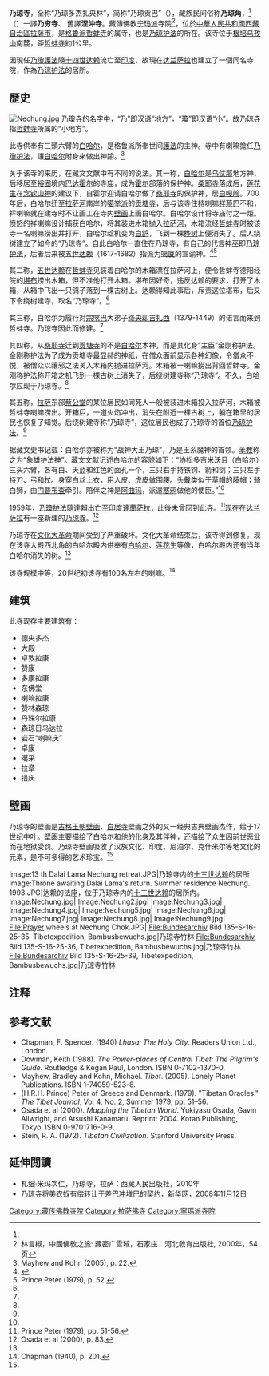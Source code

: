 {{Infobox Tibetan Buddhist monastery
|name = 乃琼寺
|image = Nechung Chok.JPG
|alt = 
|caption = 
|t=གནས་ཆུང་དགོན།
|w=gnas-chung lcog
|to = 
|ipa=
|z=Naiqung Jog
|thdl=
|e=
|tc=乃瓊寺
|s=乃琼寺
|p=
|m=
|k=
|pushpin_map = 
|iso_region = 
|map_caption = 在[[西藏自治區|西藏自治區]]的位置
|location_country = 中國
|location = [[中國|中國]][[西藏自治區|西藏自治區]][[拉薩市|拉薩市]]
|coordinates_display =
|founded_by = 
|date_founded =
|date_renovated =
|sect =  [[宁玛派|宁玛派]]
|children =
|dedicated_to = 
|head_lama = 
|head_mgh =
|no._of_monks = 
|architecture = 
|festivals =
|footnotes = 
}}

'''乃琼寺'''，全称“乃琼多杰扎央林”，简称“乃琼贡巴”（{{bo|z=གནས་ཆུང་དགོན་པ།|p=Naiqung Gönba}}），藏族民间俗称'''乃琼角'''，<ref name=xh/>（{{bo|z=གནས་ཆུང་དགོན།|p=Naiqung Jog|w=gnas-chung lcog}}）一譯'''乃穷寺'''、 舊譯'''涅沖寺'''。藏傳佛教[[宁玛派|宁玛派]]寺院<ref>林言椒，中國佛敎之旅: 藏密广雪域，石家庄：河北敎育出版社, 2000年，54页</ref>，位於[[中華人民共和國|中華人民共和國]][[西藏自治區|西藏自治區]][[拉薩市|拉薩市]]，是[[格鲁派|格鲁派]][[哲蚌寺|哲蚌寺]]的属寺，也是[[乃琼护法|乃琼护法]]的所在。该寺位于[[根培乌孜山|根培乌孜山]]南麓，距[[哲蚌寺|哲蚌寺]]約1公里。

因現任[[乃瓊護法|乃瓊護法]]隨[[十四世达赖|十四世达赖]]流亡至[[印度|印度]]，故現在[[达兰萨拉|达兰萨拉]]也建立了一個同名寺院，作為[[乃琼护法|乃琼护法]]的居所。

==歷史==
[[File:Nechung.jpg|thumb]]
乃瓊寺的名字中，“乃”即汉语“地方”，“瓊”即汉语“小”。故乃琼寺指[[哲蚌寺|哲蚌寺]]所属的“小地方”。

此寺供奉有三頭六臂的[[白哈尔|白哈尔]]，是格鲁派所奉世间[[護法神|護法]]的主神。寺中有喇嘛擔任[[乃瓊护法|乃瓊护法]]，讓[[白哈尔|白哈尔]]附身來做出神諭。<ref>Mayhew and Kohn (2005), p. 22.</ref>

关于该寺的来历，在藏文文献中有不同的说法。其一称，[[白哈尔|白哈尔]]是[[乌仗那|乌仗那]]地方神，后移居至[[裕固|裕固]]境内[[巴达霍尔|巴达霍尔]]的寺庙，成为[[霍尔|霍尔]]部落的保护神。[[桑耶寺|桑耶寺]]落成后，[[莲花生|莲花生]]在[[念钦山神|念钦山神]]的建议下，自霍尔迎请白哈尔做了[[桑耶寺|桑耶寺]]的保护神，居[[白嘎岭|白嘎岭]]。700年后，白哈尔迁至[[拉萨河|拉萨河]]南岸的[[噶举派|噶举派]]的[[贡塘寺|贡塘寺]]，后与该寺住持喇嘛[[祥蔡巴|祥蔡巴]]不和，祥喇嘛就在建寺时不让画工在寺内[[壁画|壁画]]上画白哈尔。白哈尔设计将寺庙付之一炬。愤怒的祥喇嘛设计捕获白哈尔，将其装进木箱抛入[[拉萨河|拉萨河]]，木箱流经[[哲蚌寺|哲蚌寺]]时被该寺一名喇嘛捞出并打开，白哈尔趁机变为[[白鸽|白鸽]]，飞到一棵[[桦树|桦树]]上便消失了。后人绕树建立了如今的“乃琼寺”。自此白哈尔一直住在乃琼寺，有自己的代言神巫即[[乃琼护法|乃琼护法]]，后者后来被[[五世达赖|五世达赖]]（1617-1682）指派为[[噶厦|噶厦]]的宣谕神。<ref name=xh>{{Cite web |url=http://tibet.news.cn/misc/2008-10/18/content_14675378.htm |title=格鲁派寺庙--乃穷寺，新华网，2008年10月18日 |accessdate=2011年6月22日 |archive-date=2011年8月6日 |archive-url=https://web.archive.org/web/20110806142625/http://tibet.news.cn/misc/2008-10/18/content_14675378.htm |dead-url=no }}</ref><ref>Prince Peter (1979), p. 52.</ref>

其二称，[[五世达赖|五世达赖]]在[[哲蚌寺|哲蚌寺]]见装着白哈尔的木箱漂在拉萨河上，便令哲蚌寺德阳经院的[[堪布|堪布]]捞出木箱，但不准他打开木箱。堪布因好奇，违反达赖的要求，打开了木箱，从箱中飞出一只鸽子落到一棵古树上。达赖得知此事后，斥责这位堪布，后又下令绕树建寺，取名“乃琼寺”。<ref name=xh/>

其三称，白哈尔为履行对[[宗喀巴|宗喀巴]]大弟子[[绛央却吉扎西|绛央却吉扎西]]（1379-1449）的诺言而来到哲蚌寺。乃琼寺因此而修建。<ref name=xh/>

其四称，从[[桑耶寺|桑耶寺]]迁到[[贡塘寺|贡塘寺]]的不是[[白哈尔|白哈尔]]本神，而是其化身“主臣”金刚称护法。金刚称护法为了成为贡塘寺最显赫的神祇，在僧众面前显示各种幻像，令僧众不悦，被僧众以禳邪之法关入木箱内抛进拉萨河。木箱被一喇嘛捞出背回哲蚌寺。金刚称护法称开箱之机飞到一棵古树上消失了，后绕树建寺称“乃琼寺”。不久，白哈尔应现于乃琼寺。<ref name=xh/>

其五称，[[拉萨|拉萨]]东部[[蔡公堂|蔡公堂]]的某位居民如同死人一般被装进木箱投入拉萨河，木箱被哲蚌寺喇嘛捞出。开箱后，一道火焰冲出，消失在附近一棵古树上，躺在箱里的居民也恢复了知觉。后绕树建寺称“乃琼寺”，这位居民也成了乃琼寺的首位[[乃琼护法|乃琼护法]]。<ref name=xh/>
    
据藏文史书记载：白哈尔亦被称为“战神大王乃琼”，乃是王系魔神的首领。[[苯教|苯教]]称之为“象雄护法神”。藏文文献记述白哈尔的容貌如下：“协松多吉米沃且（白哈尔）三头六臂，各有白、天蓝和红色的面孔一个，三只右手持铁钩、箭和剑；三只左手持刀、弓和杖。身穿白丝上衣，用人皮、虎皮做围腰。头戴类似于草帽的藤帽；骑白狮，由[[门普布查|门普布查]]牵引。陪伴之神是[[阿曲玛|阿曲玛]]，派遣[[寒鸦|寒鸦]]做他的使臣。”<ref name=xh/>

1959年，[[乃瓊护法|乃瓊护法]]隨達賴出亡至印度[[達蘭萨拉|達蘭萨拉]]，此後未曾回到此寺。<ref>Prince Peter (1979), pp. 51-56.</ref>现在在[[达兰萨拉|达兰萨拉]]有一座新建的[[乃琼寺_(达兰萨拉)|乃琼寺]]。<ref>Osada et al (2000), p. 83.</ref>

乃琼寺在[[文化大革命|文化大革命]]期间受到了严重破坏。文化大革命结束后，该寺得到修复。现在该寺大殿西北角的白哈尔殿内供奉有[[白哈尔|白哈尔]]、[[莲花生|莲花生]]等像，白哈尔殿内还有当年白哈尔消失的树。<ref name=xh/>

该寺规模中等，20世纪初该寺有100名左右的喇嘛。<ref>Chapman (1940), p. 201.</ref>

==建筑==
此寺现存主要建筑有：
*德央多杰 
*大殿 
*卓敦拉康 
*赞康 
*多康拉康 
*东佛堂 
*喇嘛拉康 
*赞林森琼 
*丹珠尔拉康 
*森琼日乌达拉
*岩石“喇嘛庆” 
*卓康
*噶采 
*拉章
*措庆

==壁画==
乃琼寺的壁画是[[古格王朝壁画|古格王朝壁画]]、[[白居寺|白居寺]]壁画之外的又一经典古典壁画杰作，绘于17世纪中叶。壁画主要描绘了白哈尔和他的化身及其伴神，还描绘了众生因前世恶业而在地狱受罚。乃琼寺壁画吸收了汉族文化、印度、尼泊尔、克什米尔等地文化的元素，是不可多得的艺术珍宝。<ref name=xh/>

<gallery>
Image:13 th Dalai Lama Nechung retreat.JPG|乃琼寺内的[[十三世达赖|十三世达赖]]的居所
Image:Throne awaiting Dalai Lama's return. Summer residence Nechung. 1993.JPG|达赖的法座，位于乃琼寺内的[[十三世达赖|十三世达赖]]的居所内。
Image:Nechung.jpg|
Image:Nechung2.jpg|
Image:Nechung3.jpg|
Image:Nechung4.jpg|
Image:Nechung5.jpg|
Image:Nechung6.jpg|
Image:Nechung7.jpg|
Image:Nechung8.jpg|
Image:Nechung9.jpg|
File:Prayer wheels at Nechung Chok.JPG|
File:Bundesarchiv Bild 135-S-16-25-35, Tibetexpedition, Bambusbewuchs.jpg|乃琼寺竹林
File:Bundesarchiv Bild 135-S-16-25-36, Tibetexpedition, Bambusbewuchs.jpg|乃琼寺竹林
File:Bundesarchiv Bild 135-S-16-25-39, Tibetexpedition, Bambusbewuchs.jpg|乃琼寺竹林
</gallery>

==注释==
{{reflist}}

==参考文献==
*Chapman, F. Spencer. (1940) ''Lhasa: The Holy City''. Readers Union Ltd., London.
*Dowman, Keith (1988). ''The Power-places of Central Tibet: The Pilgrim's Guide''. Routledge & Kegan Paul, London. ISBN 0-7102-1370-0.
*Mayhew, Bradley and Kohn, Michael. ''Tibet''. (2005). Lonely Planet Publications. ISBN 1-74059-523-8.
* (H.R.H. Prince) Peter of Greece and Denmark. (1979). "Tibetan Oracles." ''The Tibet Journal'', Vo. 4, No. 2, Summer 1979, pp. 51–56.
*Osada et al (2000). ''Mapping the Tibetan World''. Yukiyasu Osada, Gavin Allwright, and Atsushi Kanamaru. Reprint: 2004. Kotan Publishing, Tokyo. ISBN 0-9701716-0-9.
*Stein, R. A. (1972). ''Tibetan Civilization''. Stanford University Press.

==延伸閲讀==
{{commons category|Nechung}}
* 札细·米玛次仁，乃琼寺，拉萨：西藏人民出版社，2010年
* [https://web.archive.org/web/20120318103620/http://tibet.news.cn/misc/2008-11/12/content_14900324.htm 乃琼寺将美农奴有偿转让于差巴冲堆巴的契约，新华网，2008年11月12日]

{{拉萨地标}}

{{DEFAULTSORT:Nechung}}
[[Category:藏传佛教寺院|Category:藏传佛教寺院]]
[[Category:拉萨佛寺|Category:拉萨佛寺]]
[[Category:寧瑪派寺院|Category:寧瑪派寺院]]